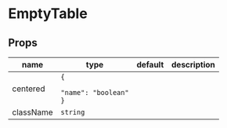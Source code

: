 
# EmptyTable

## Props

|name|type|default|description|
|----|----|-------|-----------|
|centered|<code>&#123;<br/><span className="default-prop-spacer"></span><span className="default-prop-spacer"></span><span className="default-prop-spacer"></span> "name": "boolean"<br />&#125;</code>|||
|className|`string`|||



